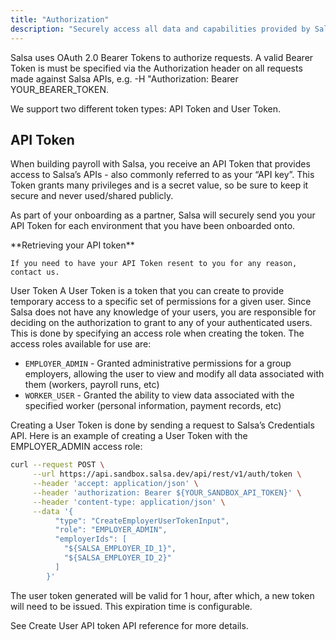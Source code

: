 ```yaml
---
title: "Authorization"
description: "Securely access all data and capabilities provided by Salsa."
---
```


Salsa uses OAuth 2.0 Bearer Tokens to authorize requests. A valid Bearer Token is must be specified via the Authorization header on all requests made against Salsa APIs, e.g. -H "Authorization: Bearer YOUR_BEARER_TOKEN.

We support two different token types: API Token and User Token.

## API Token

When building payroll with Salsa, you receive an API Token that provides access to Salsa’s APIs - also commonly referred to as your “API key”. This Token grants many privileges and is a secret value, so be sure to keep it secure and never used/shared publicly.

As part of your onboarding as a partner, Salsa will securely send you your API Token for each environment that you have been onboarded onto.

<Tip>
    **Retrieving your API token**


    If you need to have your API Token resent to you for any reason, contact us.
</Tip>
User Token
A User Token is a token that you can create to provide temporary access to a specific set of permissions for a given user. Since Salsa does not have any knowledge of your users, you are responsible for deciding on the authorization to grant to any of your authenticated users. This is done by specifying an access role when creating the token. The access roles available for use are:

- `EMPLOYER_ADMIN` - Granted administrative permissions for a group employers, allowing the user to view and modify all data associated with them (workers, payroll runs, etc)
- `WORKER_USER` - Granted the ability to view data associated with the specified worker (personal information, payment records, etc)

Creating a User Token is done by sending a request to Salsa’s Credentials API. Here is an example of creating a User Token with the EMPLOYER_ADMIN access role:

```bash cURL
curl --request POST \
     --url https://api.sandbox.salsa.dev/api/rest/v1/auth/token \
     --header 'accept: application/json' \
     --header 'authorization: Bearer ${YOUR_SANDBOX_API_TOKEN}' \
     --header 'content-type: application/json' \
     --data '{
          "type": "CreateEmployerUserTokenInput",
          "role": "EMPLOYER_ADMIN",
          "employerIds": [
            "${SALSA_EMPLOYER_ID_1}",
            "${SALSA_EMPLOYER_ID_2}"
          ]
        }'
```
The user token generated will be valid for 1 hour, after which, a new token will need to be issued. This expiration time is configurable.

See Create User API token API reference for more details.